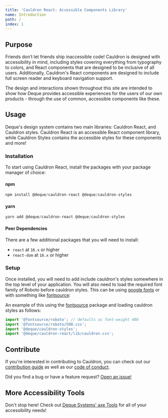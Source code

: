 ```yaml
---
title: 'Cauldron React: Accessible Components Library'
name: Introduction
path: /
index: 1
---
```


## Purpose

Friends don’t let friends ship inaccessible code! Cauldron is designed with accessibility in mind, including styles covering everything from typography to colors, and React components that are designed to be inclusive of all users. Additionally, Cauldron's React components are designed to include full screen reader and keyboard navigation support.

The design and interactions shown throughout this site are intended to show how Deque provides accessible experiences for the users of our own products - through the use of common, accessible components like these.

## Usage

Deque's design system contains two main libraries: Cauldron React, and Cauldron styles. Cauldron React is an accessible React component library, while Cauldron Styles contains the accessible styles for these components and more!

### Installation

To start using Cauldron React, install the packages with your package manager of choice:

#### npm

```js
npm install @deque/cauldron-react @deque/cauldron-styles
```

#### yarn

```js
yarn add @deque/cauldron-react @deque/cauldron-styles
```

#### Peer Dependencies

There are a few additional packages that you will need to install:

- `react` at `16.x` or higher
- `react-dom` at `16.x` or higher

### Setup

Once installed, you will need to add include cauldron's styles somewhere in the top level of your application. You will also need to load the required font family of Roboto before cauldron styles. This can be using [google fonts](https://fonts.google.com/specimen/Roboto) or with something like [fontsource](https://fontsource.org/fonts/roboto):

An example of this using the [fontsource](https://fontsource.org/fonts/roboto) package and loading cauldron styles as follows:

```js
import '@fontsource/roboto'; // defaults as font-weight 400
import '@fontsource/roboto/500.css';
import '@deque/cauldron-styles';
import '@deque/cauldron-react/lib/cauldron.css';
```

## Contribute

If you're interested in contributing to Cauldron, you can check out our [contribution guide](https://github.com/dequelabs/cauldron/blob/develop/CONTRIBUTING.md) as well as our [code of conduct](https://github.com/dequelabs/cauldron/blob/develop/CODE_OF_CONDUCT.md).

Did you find a bug or have a feature request? [Open an issue!](https://github.com/dequelabs/cauldron/issues/new/choose)

## More Accessibility Tools

Don't stop here! Check out [Deque Systems' axe Tools](https://www.deque.com/axe/) for all of your accessibility needs!
